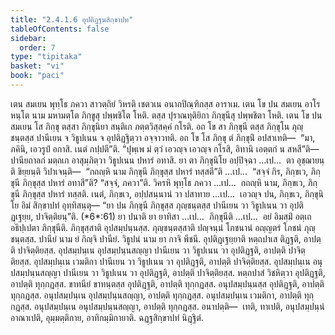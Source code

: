 ```yaml
---
title: "2.4.1.6 อุปติฏฺฐนสิกฺขาปท"
tableOfContents: false
sidebar:
  order: 7
type: "tipitaka"
basket: "vi"
book: "paci"
---
```



<DynamicBreadcrumb />

<Division number="815" book="paci">

<Paragraph number="2610" book="paci">
เตน สมเยน พุทฺโธ ภควา สาวตฺถิยํ วิหรติ เชตวเน อนาถปิณฺฑิกสฺส อาราเม. เตน โข ปน สมเยน อาโรหนฺโต นาม มหามตฺโต ภิกฺขูสุ ปพฺพชิโต โหติ. ตสฺส ปุราณทุติยิกา ภิกฺขุนีสุ ปพฺพชิตา โหติ. เตน โข ปน สมเยน โส ภิกฺขุ ตสฺสา ภิกฺขุนิยา สนฺติเก ภตฺตวิสฺสคฺคํ กโรติ. อถ โข สา ภิกฺขุนี ตสฺส ภิกฺขุโน ภุญฺชนฺตสฺส ปานีเยน จ วิธูปเนน จ อุปติฏฺฐิตฺวา อจฺจาวทติ. อถ โข โส ภิกฺขุ ตํ ภิกฺขุนิํ อปสาเทติ—  “มา, ภคินิ, เอวรูปํ อกาสิ. เนตํ กปฺปตี”ติ. “ปุพฺเพ มํ ตฺวํ เอวญฺจ เอวญฺจ กโรสิ, อิทานิ เอตฺตกํ น สหสี”ติ—  ปานียถาลกํ มตฺถเก อาสุมฺภิตฺวา วิธูปเนน ปหารํ อทาสิ.
</Paragraph>

<Paragraph number="2611" book="paci">
ยา ตา ภิกฺขุนิโย อปฺปิจฺฉา …เป…  ตา อุชฺฌายนฺติ ขิยฺยนฺติ วิปาเจนฺติ—  “กถญฺหิ นาม ภิกฺขุนี ภิกฺขุสฺส ปหารํ ทสฺสตี”ติ …เป…  “สจฺจํ กิร, ภิกฺขเว, ภิกฺขุนี ภิกฺขุสฺส ปหารํ อทาสี”ติ? “สจฺจํ, ภควา”ติ. วิครหิ พุทฺโธ ภควา …เป…  กถญฺหิ นาม, ภิกฺขเว, ภิกฺขุนี ภิกฺขุสฺส ปหารํ ทสฺสติ. เนตํ, ภิกฺขเว, อปฺปสนฺนานํ วา ปสาทาย …เป…  เอวญฺจ ปน, ภิกฺขเว, ภิกฺขุนิโย อิมํ สิกฺขาปทํ อุทฺทิสนฺตุ—
</Paragraph>

</Division>
<Division number="816" book="paci">

<Paragraph number="2612" book="paci">
<Emphasis>“ยา ปน ภิกฺขุนี ภิกฺขุสฺส ภุญฺชนฺตสฺส ปานีเยน วา วิธูปเนน วา อุปติฏฺเฐยฺย, ปาจิตฺติยนฺ”</Emphasis>ติ. (*6*:<Emphasis>61</Emphasis>)
</Paragraph>

</Division>
<Division number="817" book="paci">

<Paragraph number="2613" book="paci">
<Emphasis>ยา ปนา</Emphasis>ติ ยา ยาทิสา …เป…  <Emphasis>ภิกฺขุนี</Emphasis>ติ …เป…  อยํ อิมสฺมิํ อตฺเถ อธิปฺเปตา ภิกฺขุนีติ.
</Paragraph>

<Paragraph number="2614" book="paci">
<Emphasis>ภิกฺขุสฺสา</Emphasis>ติ อุปสมฺปนฺนสฺส.
</Paragraph>

<Paragraph number="2615" book="paci">
<Emphasis>ภุญฺชนฺตสฺสา</Emphasis>ติ ปญฺจนฺนํ โภชนานํ อญฺญตรํ โภชนํ ภุญฺชนฺตสฺส.
</Paragraph>

<Paragraph number="2616" book="paci">
<Emphasis>ปานียํ</Emphasis> นาม ยํ กิญฺจิ ปานียํ.
</Paragraph>

<Paragraph number="2617" book="paci">
<Emphasis>วิธูปนํ</Emphasis> นาม ยา กาจิ พีชนี.
</Paragraph>

<Paragraph number="2618" book="paci">
<Emphasis>อุปติฏฺเฐยฺยา</Emphasis>ติ หตฺถปาเส ติฏฺฐติ, อาปตฺติ ปาจิตฺติยสฺส.
</Paragraph>

</Division>
<Division number="818" book="paci">

<Paragraph number="2619" book="paci">
อุปสมฺปนฺเน อุปสมฺปนฺนสญฺญา ปานีเยน วา วิธูปเนน วา อุปติฏฺฐติ, อาปตฺติ ปาจิตฺติยสฺส. อุปสมฺปนฺเน เวมติกา ปานีเยน วา วิธูปเนน วา อุปติฏฺฐติ, อาปตฺติ ปาจิตฺติยสฺส. อุปสมฺปนฺเน อนุปสมฺปนฺนสญฺญา ปานีเยน วา วิธูปเนน วา อุปติฏฺฐติ, อาปตฺติ ปาจิตฺติยสฺส.
</Paragraph>

<Paragraph number="2620" book="paci">
หตฺถปาสํ วิชหิตฺวา อุปติฏฺฐติ, อาปตฺติ ทุกฺกฏสฺส. ขาทนียํ ขาทนฺตสฺส อุปติฏฺฐติ, อาปตฺติ ทุกฺกฏสฺส. อนุปสมฺปนฺนสฺส อุปติฏฺฐติ, อาปตฺติ ทุกฺกฏสฺส. อนุปสมฺปนฺเน อุปสมฺปนฺนสญฺญา, อาปตฺติ ทุกฺกฏสฺส. อนุปสมฺปนฺเน เวมติกา, อาปตฺติ ทุกฺกฏสฺส. อนุปสมฺปนฺเน อนุปสมฺปนฺนสญฺญา, อาปตฺติ ทุกฺกฏสฺส.
</Paragraph>

</Division>
<Division number="819" book="paci">

<Paragraph number="2621" book="paci">
อนาปตฺติ—  เทติ, ทาเปติ, อนุปสมฺปนฺนํ อาณาเปติ, อุมฺมตฺติกาย, อาทิกมฺมิกายาติ.

</Paragraph>
</Division>

<Paragraph number="2622" type="center" book="paci">
ฉฏฺฐสิกฺขาปทํ นิฏฺฐิตํ.
</Paragraph>